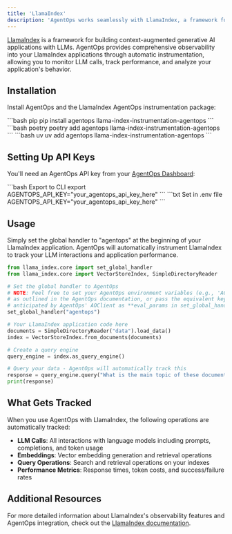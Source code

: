 ```yaml
---
title: 'LlamaIndex'
description: 'AgentOps works seamlessly with LlamaIndex, a framework for building context-augmented generative AI applications with LLMs.'
---
```


[LlamaIndex](https://www.llamaindex.ai/) is a framework for building context-augmented generative AI applications with LLMs. AgentOps provides comprehensive observability into your LlamaIndex applications through automatic instrumentation, allowing you to monitor LLM calls, track performance, and analyze your application's behavior.

## Installation

Install AgentOps and the LlamaIndex AgentOps instrumentation package:

<CodeGroup>
  ```bash pip
  pip install agentops llama-index-instrumentation-agentops
  ```
  ```bash poetry
  poetry add agentops llama-index-instrumentation-agentops
  ```
  ```bash uv
  uv add agentops llama-index-instrumentation-agentops
  ```
</CodeGroup>

## Setting Up API Keys

You'll need an AgentOps API key from your [AgentOps Dashboard](https://app.agentops.ai/):

<CodeGroup>
  ```bash Export to CLI
  export AGENTOPS_API_KEY="your_agentops_api_key_here"
  ```
  ```txt Set in .env file
  AGENTOPS_API_KEY="your_agentops_api_key_here"
  ```
</CodeGroup>

## Usage

Simply set the global handler to "agentops" at the beginning of your LlamaIndex application. AgentOps will automatically instrument LlamaIndex to track your LLM interactions and application performance.

```python
from llama_index.core import set_global_handler
from llama_index.core import VectorStoreIndex, SimpleDirectoryReader

# Set the global handler to AgentOps
# NOTE: Feel free to set your AgentOps environment variables (e.g., 'AGENTOPS_API_KEY')
# as outlined in the AgentOps documentation, or pass the equivalent keyword arguments
# anticipated by AgentOps' AOClient as **eval_params in set_global_handler.
set_global_handler("agentops")

# Your LlamaIndex application code here
documents = SimpleDirectoryReader("data").load_data()
index = VectorStoreIndex.from_documents(documents)

# Create a query engine
query_engine = index.as_query_engine()

# Query your data - AgentOps will automatically track this
response = query_engine.query("What is the main topic of these documents?")
print(response)
```

## What Gets Tracked

When you use AgentOps with LlamaIndex, the following operations are automatically tracked:

- **LLM Calls**: All interactions with language models including prompts, completions, and token usage
- **Embeddings**: Vector embedding generation and retrieval operations
- **Query Operations**: Search and retrieval operations on your indexes
- **Performance Metrics**: Response times, token costs, and success/failure rates

## Additional Resources

For more detailed information about LlamaIndex's observability features and AgentOps integration, check out the [LlamaIndex documentation](https://docs.llamaindex.ai/en/stable/module_guides/observability/#agentops).

<script type="module" src="/scripts/github_stars.js"></script>
<script type="module" src="/scripts/scroll-img-fadein-animation.js"></script>
<script type="module" src="/scripts/button_heartbeat_animation.js"></script>
<script type="css" src="/styles/styles.css"></script>
